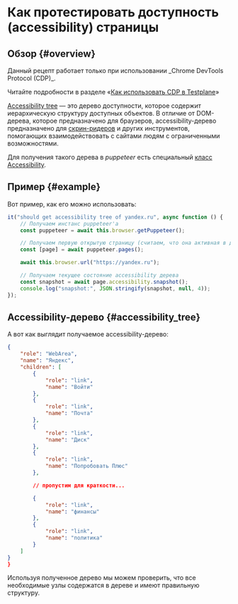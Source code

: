 
# Как протестировать доступность (accessibility) страницы

## Обзор {#overview}

<Admonition type="warning">
Данный рецепт работает только при использовании _Chrome DevTools Protocol (CDP)_.

Читайте подробности в разделе «[Как использовать CDP в Testplane][how-to-use-cdp]»

</Admonition>

[Accessibility tree][accessibility-tree] &mdash; это дерево доступности, которое содержит иерархическую структуру доступных объектов. В отличие от DOM-дерева, которое предназначено для браузеров, accessibility-дерево предназначено для [скрин-ридеров][screen-reader] и других инструментов, помогающих взаимодействовать с сайтами людям с ограниченными возможностями.

Для получения такого дерева в _puppeteer_ есть специальный [класс Accessibility][puppeteer-accessibility].

## Пример {#example}

Вот пример, как его можно использовать:

```javascript
it("should get accessibility tree of yandex.ru", async function () {
    // Получаем инстанс puppeteer'а
    const puppeteer = await this.browser.getPuppeteer();

    // Получаем первую открытую страницу (считаем, что она активная в данный момент)
    const [page] = await puppeteer.pages();

    await this.browser.url("https://yandex.ru");

    // Получаем текущее состояние accessibility дерева
    const snapshot = await page.accessibility.snapshot();
    console.log("snapshot:", JSON.stringify(snapshot, null, 4));
});
```

## Accessibility-дерево {#accessibility_tree}

А вот как выглядит получаемое accessibility-дерево:

```json
{
    "role": "WebArea",
    "name": "Яндекс",
    "children": [
        {
            "role": "link",
            "name": "Войти"
        },
        {
            "role": "link",
            "name": "Почта"
        },
        {
            "role": "link",
            "name": "Диск"
        },
        {
            "role": "link",
            "name": "Попробовать Плюс"
        },

        // пропустим для краткости...

        {
            "role": "link",
            "name": "финансы"
        },
        {
            "role": "link",
            "name": "политика"
        }
    ]
}
}
```

Используя полученное дерево мы можем проверить, что все необходимые узлы содержатся в дереве и имеют правильную структуру.

[how-to-use-cdp]: ./how-to-use-cdp
[accessibility-tree]: https://web.dev/the-accessibility-tree/
[screen-reader]: https://ru.wikipedia.org/wiki/Экранное_считывающее_устройство
[puppeteer-accessibility]: https://pptr.dev/api/puppeteer.accessibility
